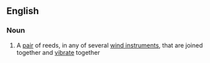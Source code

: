 ==English==

===Noun===
{{wikipedia}}
{{en-noun|sg=[[double]] [[reed]]}}

#{{music}} A [[pair]] of reeds, in any of several [[wind instrument]]s, that are joined together and [[vibrate]] together